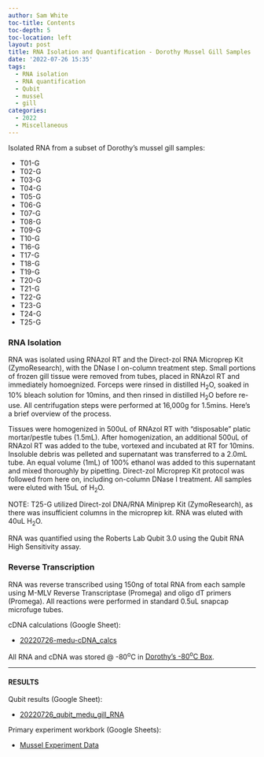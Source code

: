 ```yaml
---
author: Sam White
toc-title: Contents
toc-depth: 5
toc-location: left
layout: post
title: RNA Isolation and Quantification - Dorothy Mussel Gill Samples
date: '2022-07-26 15:35'
tags: 
  - RNA isolation
  - RNA quantification
  - Qubit
  - mussel
  - gill
categories: 
  - 2022
  - Miscellaneous
---
```

Isolated RNA from a subset of Dorothy's mussel gill samples:

- T01-G
- T02-G
- T03-G
- T04-G
- T05-G
- T06-G
- T07-G
- T08-G
- T09-G
- T10-G
- T16-G
- T17-G
- T18-G
- T19-G
- T20-G
- T21-G
- T22-G
- T23-G
- T24-G
- T25-G

### RNA Isolation

RNA was isolated using RNAzol RT and the Direct-zol RNA Microprep Kit (ZymoResearch), with the DNase I on-column treatment step. Small portions of frozen gill tissue were removed from tubes, placed in RNAzol RT and immediately homoegnized. Forceps were rinsed in distilled H<sub>2</sub>O, soaked in 10% bleach solution for 10mins, and then rinsed in distilled H<sub>2</sub>O before re-use. All centrifugation steps were performed at 16,000g for 1.5mins. Here's a brief overview of the process.

Tissues were homogenized in 500uL of RNAzol RT with "disposable" platic mortar/pestle tubes (1.5mL). After homogenization, an additional 500uL of RNAzol RT was added to the tube, vortexed and incubated at RT for 10mins. Insoluble debris was pelleted and supernatant was transferred to a 2.0mL tube. An equal volume (1mL) of 100% ethanol was added to this supernatant and mixed thoroughly by pipetting. Direct-zol Microprep Kit protocol was followed from here on, including on-column DNase I treatment. All samples were eluted with 15uL of H<sub>2</sub>O.

NOTE: T25-G utilized Direct-zol DNA/RNA Miniprep Kit (ZymoResearch), as there was insufficient columns in the microprep kit. RNA was eluted with 40uL H<sub>2</sub>O.

RNA was quantified using the Roberts Lab Qubit 3.0 using the Qubit RNA High Sensitivity assay.

### Reverse Transcription

RNA was reverse transcribed using 150ng of total RNA from each sample using M-MLV Reverse Transcriptase (Promega) and oligo dT primers (Promega). All reactions were performed in standard 0.5uL snapcap microfuge tubes. 

cDNA calculations (Google Sheet):

- [20220726-medu-cDNA_calcs](https://docs.google.com/spreadsheets/d/1S7980PcVi-6iNP9NlqShVxZra9koeA33JwIKp3PMEmY/edit?usp=sharing)

All RNA and cDNA was stored @ -80<sup>o</sup>C in [Dorothy's -80<sup>o</sup>C Box](https://docs.google.com/spreadsheets/d/1iTPlCXN4X03D1XWfe_A-1zIyD7dF1tKDYvUayIayQio/edit?usp=sharing).


---

#### RESULTS

Qubit results (Google Sheet):

- [20220726_qubit_medu_gill_RNA](https://docs.google.com/spreadsheets/d/1FXTDEZ_t38kdsN0_I2Pry2mtMotRAPKhEvtN-4mCG4c/edit?usp=sharing)


Primary experiment workbork (Google Sheets):

- [Mussel Experiment Data](https://docs.google.com/spreadsheets/d/13S5opQulcaCQM8ybhY3-RIO9g8fIxx6x7oXAiI_TVKg/edit?usp=sharing)
